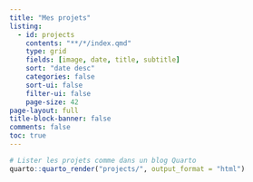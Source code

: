 ```yaml
---
title: "Mes projets"
listing:
  - id: projects
    contents: "**/*/index.qmd"
    type: grid
    fields: [image, date, title, subtitle]
    sort: "date desc"
    categories: false
    sort-ui: false
    filter-ui: false
    page-size: 42     
page-layout: full
title-block-banner: false
comments: false
toc: true
---
```



::: {#projects}
:::


```{=html}
<!-- Appeler le fichier CSS -->
<link rel="stylesheet" href="assets/projects.css">
```

```r
# Lister les projets comme dans un blog Quarto
quarto::quarto_render("projects/", output_format = "html")
```

```{=html}
<!-- Appeler le fichier JavaScript -->
<script src="assets/projects.js"></script>
```

